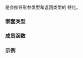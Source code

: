 {{cpp/title|not_equal_to&lt;void&gt;}}
{{cpp/utility/functional/navbar}}
{{ddcl|header=functional|since=c++14|
template&lt;&gt;
class not_equal_to&lt;void&gt;;
}}

{{c/core|std::not_equal_to&lt;void&gt;}} 是会推导形参类型和返回类型的 {{lc|std::not_equal_to}} 特化。

===嵌套类型===
{{dsc begin}}
{{dsc hitem|嵌套类型|定义}}
{{dsc|{{tt|is_transparent}}|[[cpp/utility/functional#透明函数对象|未指定]]}}
{{dsc end}}

===成员函数===
{{dsc begin}}
{{dsc mem fun|cpp/utility/functional/not_equal_to_void|title=operator()|inlinemem=true|测试两个实参是否不比较相等}}
{{dsc end}}

{{member|{{small|std::not_equal_to&lt;void&gt;::}}operator()|2=
{{ddcl|1=
template&lt; class T, class U&gt;
constexpr auto operator()( T&amp;&amp; lhs, U&amp;&amp; rhs ) const
  -&gt; decltype(std::forward&lt;T&gt;(lhs) != std::forward&lt;U&gt;(rhs));
}}

返回 {{c|lhs}} 与 {{c|rhs}} 间不相等比较的结果。

===参数===
{{par begin}}
{{par|lhs, rhs|要比较的值}}
{{par end}}

===返回值===
{{c|1=std::forward&lt;T&gt;(lhs) != std::forward&lt;U&gt;(rhs)}}。
}}

===示例===
{{example
|code=
#include &lt;functional&gt;

int main()
{
    constexpr int p = 0, q = 8;
    std::not_equal_to&lt;&gt; not_equal{};
    static_assert(!not_equal(p, p));
    static_assert(not_equal(p, q));
}
}}

{{langlinks|en|es|ja|ru}}